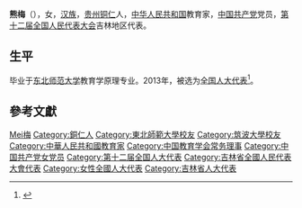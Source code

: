 '''熊梅'''（{{bd|1964年||}}），女，[[汉族|汉族]]，[[贵州|贵州]][[铜仁|铜仁]]人，[[中华人民共和国|中华人民共和国]]教育家，[[中国共产党|中国共产党]]党员，[[第十二届全国人民代表大会|第十二届全国人民代表大会]]吉林地区代表。

== 生平 ==
毕业于[[东北师范大学|东北师范大学]]教育学原理专业。2013年，被选为[[全国人大代表|全国人大代表]]<ref>{{cite news|title=全国人大代表信息-熊梅|url= http://210.82.31.1:8084/delegate/viewDelegate.action?dbid=120518|accessdate=2013-03-28|newspaper=全国人大网}}</ref>。

== 參考文獻 ==
{{reflist}}

{{中国政治人物小作品}}
{{Navboxes 
| title  = 熊梅在[[中国教育学会|中国教育学会]]的职务
| list1  =
{{中国教育学会第六届理事会}}
{{中国教育学会第七届理事会}}
}}

{{Authority control}}
{{DEFAULTSORT:Xiong熊}}
[[Category:熊姓|Mei梅]]
[[Category:銅仁人|Category:銅仁人]]
[[Category:東北師範大學校友|Category:東北師範大學校友]]
[[Category:筑波大學校友|Category:筑波大學校友]]
[[Category:中華人民共和國教育家|Category:中華人民共和國教育家]]
[[Category:中国教育学会常务理事|Category:中国教育学会常务理事]]
[[Category:中国共产党女党员|Category:中国共产党女党员]]
[[Category:第十二届全国人大代表|Category:第十二届全国人大代表]]
[[Category:吉林省全國人民代表大會代表|Category:吉林省全國人民代表大會代表]]
[[Category:女性全國人大代表|Category:女性全國人大代表]]
[[Category:吉林省人大代表|Category:吉林省人大代表]]